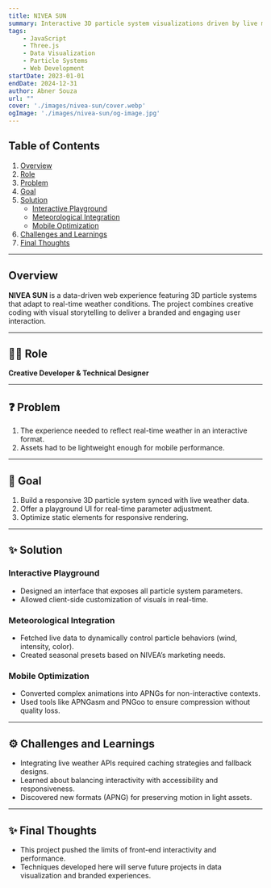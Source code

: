 ```yaml
---
title: NIVEA SUN
summary: Interactive 3D particle system visualizations driven by live meteorological data, optimized for cross-device performance.
tags:
    - JavaScript
    - Three.js
    - Data Visualization
    - Particle Systems
    - Web Development
startDate: 2023-01-01
endDate: 2024-12-31
author: Abner Souza
url: ""
cover: './images/nivea-sun/cover.webp'
ogImage: './images/nivea-sun/og-image.jpg'
---
```


## Table of Contents
1. [Overview](#overview)
2. [Role](#role)
3. [Problem](#problem)
4. [Goal](#goal)
5. [Solution](#solution)
    - [Interactive Playground](#interactive-playground)
    - [Meteorological Integration](#meteorological-integration)
    - [Mobile Optimization](#mobile-optimization)
6. [Challenges and Learnings](#challenges-and-learnings)
7. [Final Thoughts](#final-thoughts)

---

## Overview
**NIVEA SUN** is a data-driven web experience featuring 3D particle systems that adapt to real-time weather conditions. The project combines creative coding with visual storytelling to deliver a branded and engaging user interaction.

---

## 👨‍💻 Role
**Creative Developer & Technical Designer**

---

## ❓ Problem
1. The experience needed to reflect real-time weather in an interactive format.
2. Assets had to be lightweight enough for mobile performance.

---

## 🎯 Goal
1. Build a responsive 3D particle system synced with live weather data.
2. Offer a playground UI for real-time parameter adjustment.
3. Optimize static elements for responsive rendering.

---

## ✨ Solution

### Interactive Playground
- Designed an interface that exposes all particle system parameters.
- Allowed client-side customization of visuals in real-time.

### Meteorological Integration
- Fetched live data to dynamically control particle behaviors (wind, intensity, color).
- Created seasonal presets based on NIVEA’s marketing needs.

### Mobile Optimization
- Converted complex animations into APNGs for non-interactive contexts.
- Used tools like APNGasm and PNGoo to ensure compression without quality loss.

---

## ⚙️ Challenges and Learnings
- Integrating live weather APIs required caching strategies and fallback designs.
- Learned about balancing interactivity with accessibility and responsiveness.
- Discovered new formats (APNG) for preserving motion in light assets.

---

## ✨ Final Thoughts
- This project pushed the limits of front-end interactivity and performance.
- Techniques developed here will serve future projects in data visualization and branded experiences.
